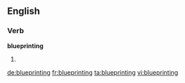 ==English==

===Verb===
'''blueprinting'''

# {{present participle of|blueprint}}

[[de:blueprinting]]
[[fr:blueprinting]]
[[ta:blueprinting]]
[[vi:blueprinting]]